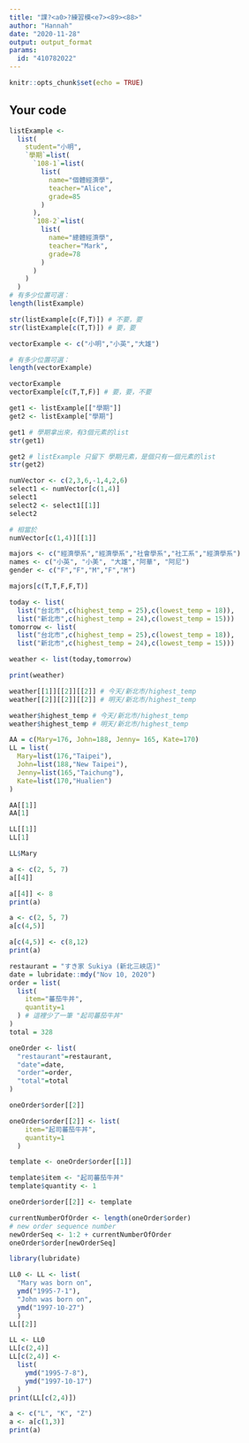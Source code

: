 ---
title: "課?<a0>?練習模<e7><89><88>"
author: "Hannah"
date: "2020-11-28"
output: output_format
params:
  id: "410782022"
---

```{r setup, include=FALSE}
knitr::opts_chunk$set(echo = TRUE)
```

## Your code

```{r}
listExample <- 
  list(
    student="小明",
    `學期`=list(
      `108-1`=list(
        list(
          name="個體經濟學",
          teacher="Alice",
          grade=85
        )
      ),
      `108-2`=list(
        list(
          name="總體經濟學",
          teacher="Mark",
          grade=78
        )
      )
    )
  )
# 有多少位置可選：
length(listExample)
```
```{r}
str(listExample[c(F,T)]) # 不要，要
str(listExample[c(T,T)]) # 要，要
```
```{r}
vectorExample <- c("小明","小英","大雄")

# 有多少位置可選：
length(vectorExample)
```
```{r}
vectorExample
vectorExample[c(T,T,F)] # 要，要，不要
```
```{r}
get1 <- listExample[["學期"]]
get2 <- listExample["學期"]
```
```{r}
get1 # 學期拿出來，有3個元素的list
str(get1)
```
```{r}
get2 # listExample 只留下 學期元素，是個只有一個元素的list
str(get2)
```
```{r}
numVector <- c(2,3,6,-1,4,2,6)
select1 <- numVector[c(1,4)]
select1
select2 <- select1[[1]]
select2

# 相當於
numVector[c(1,4)][[1]]
```
```{r}
majors <- c("經濟學系","經濟學系","社會學系","社工系","經濟學系")
names <- c("小英", "小美", "大雄","阿華", "阿尼")
gender <- c("F","F","M","F","M")
```
```{r}
majors[c(T,T,F,F,T)]
```
```{r}
today <- list(
  list("台北市",c(highest_temp = 25),c(lowest_temp = 18)),
  list("新北市",c(highest_temp = 24),c(lowest_temp = 15)))
tomorrow <- list(
  list("台北市",c(highest_temp = 25),c(lowest_temp = 18)),
  list("新北市",c(highest_temp = 24),c(lowest_temp = 15)))

weather <- list(today,tomorrow)

print(weather)
```
```{r}
weather[[1]][[2]][[2]] # 今天/新北市/highest_temp
weather[[2]][[2]][[2]] # 明天/新北市/highest_temp
```
```{r}
weather$highest_temp # 今天/新北市/highest_temp
weather$highest_temp # 明天/新北市/highest_temp
```
```{r}
AA = c(Mary=176, John=188, Jenny= 165, Kate=170)
LL = list(
  Mary=list(176,"Taipei"),
  John=list(188,"New Taipei"),
  Jenny=list(165,"Taichung"),
  Kate=list(170,"Hualien")
)
```
```{r}
AA[[1]]
AA[1]
```
```{r}
LL[[1]]
LL[1]
```
```{r}
LL$Mary
```
```{r}
a <- c(2, 5, 7)
a[[4]]
```
```{r}
a[[4]] <- 8
print(a)
```
```{r}
a <- c(2, 5, 7)
a[c(4,5)]
```
```{r}
a[c(4,5)] <- c(8,12)
print(a)
```
```{r}
restaurant = "すき家 Sukiya (新北三峽店)"
date = lubridate::mdy("Nov 10, 2020")
order = list(
  list(
    item="蕃茄牛丼",
    quantity=1
  ) # 這裡少了一筆 "起司蕃茄牛丼"
)
total = 328
```
```{r}
oneOrder <- list(
  "restaurant"=restaurant,
  "date"=date,
  "order"=order,
  "total"=total
)
```
```{r}
oneOrder$order[[2]]
```
```{r}
oneOrder$order[[2]] <- list(
    item="起司蕃茄牛丼",
    quantity=1
  )
```
```{r}
template <- oneOrder$order[[1]]

template$item <- "起司蕃茄牛丼"
template$quantity <- 1

oneOrder$order[[2]] <- template
```
```{r}
currentNumberOfOrder <- length(oneOrder$order)
# new order sequence number
newOrderSeq <- 1:2 + currentNumberOfOrder
oneOrder$order[newOrderSeq]
```
```{r}
library(lubridate)
```

```{r}
LL0 <- LL <- list(
  "Mary was born on", 
  ymd("1995-7-1"),
  "John was born on",
  ymd("1997-10-27")
  )
LL[[2]]
```
```{r}
LL <- LL0
LL[c(2,4)]
LL[c(2,4)] <- 
  list(
    ymd("1995-7-8"),
    ymd("1997-10-17")
  )
print(LL[c(2,4)])
```
```{r}
a <- c("L", "K", "Z")
a <- a[c(1,3)]
print(a)
```






